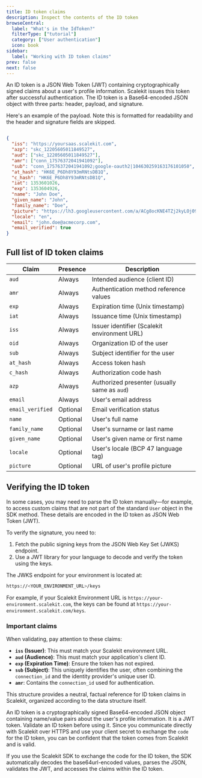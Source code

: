 ```yaml
---
title: ID token claims
description: Inspect the contents of the ID token
browseCentral:
  label: "What's in the IdToken?"
  filterType: ["tutorial"]
  category: ["User authentication"]
  icon: book
sidebar:
  label: "Working with ID token claims"
prev: false
next: false
---
```


An ID token is a JSON Web Token (JWT) containing cryptographically signed claims about a user's profile information. Scalekit issues this token after successful authentication. The ID token is a Base64-encoded JSON object with three parts: header, payload, and signature.

Here's an example of the payload. Note this is formatted for readability and the header and signature fields are skipped.

```json title="Sample IdToken payload" frame="terminal"

{
  "iss": "https://yoursaas.scalekit.com",
  "azp": "skc_12205605011849527",
  "aud": ["skc_12205605011849527"],
  "amr": ["conn_17576372041941092"],
  "sub": "conn_17576372041941092;google-oauth2|104630259163176101050",
  "at_hash": "HK6E_P6Dh8Y93mRNtsDB1Q",
  "c_hash": "HK6E_P6Dh8Y93mRNtsDB1Q",
  "iat": 1353601026,
  "exp": 1353604926,
  "name": "John Doe",
  "given_name": "John",
  "family_name": "Doe",
  "picture": "https://lh3.googleusercontent.com/a/ACg8ocKNE4TZj2kyLOj094kie_gDlUyU7JCZtbaiEma17URCEf=s96-c",
  "locale": "en",
  "email": "john.doe@acmecorp.com",
  "email_verified": true
}
```

## Full list of ID token claims

| Claim                                                              | Presence | Description                                  |
| ------------------------------------------------------------------ | -------- | -------------------------------------------- |
| `aud`            | Always   | Intended audience (client ID)                |
| `amr`            | Always   | Authentication method reference values       |
| `exp`            | Always   | Expiration time (Unix timestamp)             |
| `iat`            | Always   | Issuance time (Unix timestamp)               |
| `iss`            | Always   | Issuer identifier (Scalekit environment URL) |
| `oid`            | Always   | Organization ID of the user                  |
| `sub`            | Always   | Subject identifier for the user              |
| `at_hash`        | Always   | Access token hash                            |
| `c_hash`         | Always   | Authorization code hash                      |
| `azp`            | Always   | Authorized presenter (usually same as `aud`) |
| `email`          | Always   | User's email address                         |
| `email_verified` | Optional | Email verification status                    |
| `name`           | Optional | User's full name                             |
| `family_name`    | Optional | User's surname or last name                  |
| `given_name`     | Optional | User's given name or first name              |
| `locale`         | Optional | User's locale (BCP 47 language tag)          |
| `picture`        | Optional | URL of user's profile picture                |

## Verifying the ID token

In some cases, you may need to parse the ID token manually—for example, to access custom claims that are not part of the standard `User` object in the SDK method. These details are encoded in the ID token as JSON Web Token (JWT).

To verify the signature, you need to:

1.  Fetch the public signing keys from the JSON Web Key Set (JWKS) endpoint.
2.  Use a JWT library for your language to decode and verify the token using the keys.

The JWKS endpoint for your environment is located at:

```sh
https://<YOUR_ENVIRONMENT_URL>/keys
```

For example, if your Scalekit Environment URL is `https://your-environment.scalekit.com`, the keys can be found at `https://your-environment.scalekit.com/keys`.

### Important claims

When validating, pay attention to these claims:

-   **`iss` (Issuer)**: This must match your Scalekit environment URL.
-   **`aud` (Audience)**: This must match your application's client ID.
-   **`exp` (Expiration Time)**: Ensure the token has not expired.
-   **`sub` (Subject)**: This uniquely identifies the user, often combining the `connection_id` and the identity provider's unique user ID.
-   **`amr`**: Contains the `connection_id` used for authentication.

This structure provides a neutral, factual reference for ID token claims in Scalekit, organized according to the data structure itself.

An ID token is a cryptographically signed Base64-encoded JSON object containing name/value pairs about the user's profile information. It is a JWT token. Validate an ID token before using it. Since you communicate directly with Scalekit over HTTPS and use your client secret to exchange the `code` for the ID token, you can be confident that the token comes from Scalekit and is valid.

If you use the Scalekit SDK to exchange the code for the ID token, the SDK automatically decodes the base64url-encoded values, parses the JSON, validates the JWT, and accesses the claims within the ID token.
